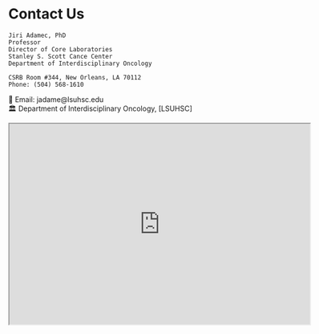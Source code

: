 # Contact Us

    Jiri Adamec, PhD
    Professor
    Director of Core Laboratories
    Stanley S. Scott Cance Center
    Department of Interdisciplinary Oncology

    CSRB Room #344, New Orleans, LA 70112
    Phone: (504) 568-1610
📧 Email: jadame@lsuhsc.edu  
🏛️ Department of Interdisciplinary Oncology, [LSUHSC]  

<iframe src="https://www.google.com/maps/embed?pb=!1m18!..." width="600" height="400"></iframe>
